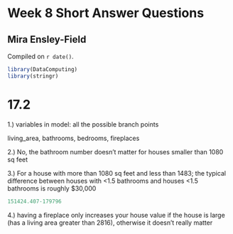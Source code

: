 # Week 8 Short Answer Questions

## Mira Ensley-Field

<!-- leave this material as is -->
Compiled on `r date()`.

```r
library(DataComputing)
library(stringr)
```
<!-- put your content after this line -->


# 17.2

1.) variables in model: all the possible branch points

living_area, bathrooms, bedrooms, fireplaces


2.) No, the bathroom number doesn't matter  for houses smaller than 1080 sq feet

3.) For a house with more than 1080 sq feet and less than 1483; the typical difference between houses with <1.5 bathrooms and houses <1.5 bathrooms is roughly $30,000
```r
151424.407-179796
```

4.) having a fireplace only increases your house value if the house is large (has a  living area greater than 2816), otherwise it doesn't really matter 


